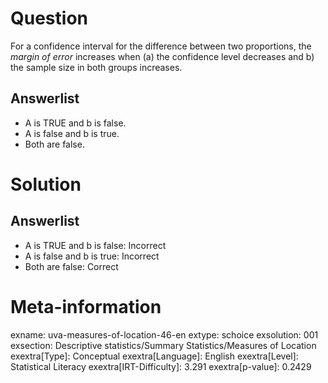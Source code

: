 Question
========

For a confidence interval for the difference between two proportions, the *margin of error* increases when (a) the confidence level decreases and b) the sample size in both groups increases.

Answerlist
----------

* A is TRUE and b is false.
* A is false and b is true.
* Both are false.

Solution
========

Answerlist
----------

* A is TRUE and b is false: Incorrect
* A is false and b is true: Incorrect
* Both are false: Correct

Meta-information
================
exname: uva-measures-of-location-46-en
extype: schoice
exsolution: 001
exsection: Descriptive statistics/Summary Statistics/Measures of Location
exextra[Type]: Conceptual
exextra[Language]: English
exextra[Level]: Statistical Literacy
exextra[IRT-Difficulty]: 3.291
exextra[p-value]: 0.2429
